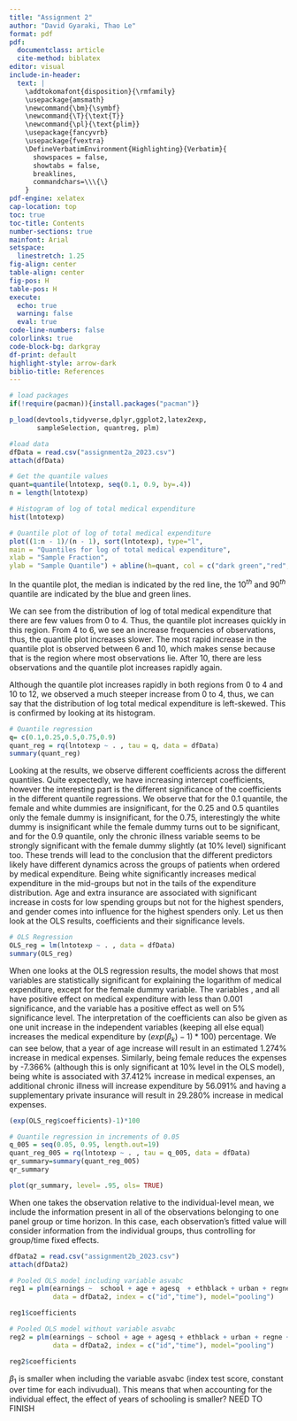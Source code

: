 ```yaml
---
title: "Assignment 2"
author: "David Gyaraki, Thao Le"
format: pdf
pdf:
  documentclass: article
  cite-method: biblatex
editor: visual
include-in-header:
  text: |
    \addtokomafont{disposition}{\rmfamily}
    \usepackage{amsmath}
    \newcommand{\bm}{\symbf}
    \newcommand{\T}{\text{T}}
    \newcommand{\pl}{\text{plim}}
    \usepackage{fancyvrb}
    \usepackage{fvextra}
    \DefineVerbatimEnvironment{Highlighting}{Verbatim}{
      showspaces = false,
      showtabs = false,
      breaklines,
      commandchars=\\\{\}
    }
pdf-engine: xelatex
cap-location: top
toc: true
toc-title: Contents
number-sections: true
mainfont: Arial
setspace:
  linestretch: 1.25
fig-align: center
table-align: center
fig-pos: H
table-pos: H
execute:
  echo: true
  warning: false
  eval: true
code-line-numbers: false
colorlinks: true
code-block-bg: darkgray
df-print: default
highlight-style: arrow-dark
biblio-title: References
---
```


\clearpage

```r
# load packages
if(!require(pacman)){install.packages("pacman")}

p_load(devtools,tidyverse,dplyr,ggplot2,latex2exp,
       sampleSelection, quantreg, plm)

#load data
dfData = read.csv("assignment2a_2023.csv")
attach(dfData)
```

```{=tex}
\section{Question 1}
\subsection{(i)}
```

```r
# Get the quantile values
quant=quantile(lntotexp, seq(0.1, 0.9, by=.4))
n = length(lntotexp)

# Histogram of log of total medical expenditure
hist(lntotexp)

# Quantile plot of log of total medical expenditure
plot((1:n - 1)/(n - 1), sort(lntotexp), type="l",
main = "Quantiles for log of total medical expenditure",
xlab = "Sample Fraction",
ylab = "Sample Quantile") + abline(h=quant, col = c("dark green","red", "blue"))
```

In the quantile plot, the median is indicated by the red line, the 10$^{th}$ and 90$^{th}$ quantile are indicated by the blue and green lines.

We can see from the distribution of log of total medical expenditure that there are few values from 0 to 4. Thus, the quantile plot increases quickly in this region. From 4 to 6, we see an increase frequencies of observations, thus, the quantile plot increases slower. The most rapid increase in the quantile plot is observed between 6 and 10, which makes sense because that is the region where most observations lie. After 10, there are less observations and the quantile plot increases rapidly again.

Although the quantile plot increases rapidly in both regions from 0 to 4 and 10 to 12, we observed a much steeper increase from 0 to 4, thus, we can say that the distribution of log total medical expenditure is left-skewed. This is confirmed by looking at its histogram.

\subsection{(ii)}

```r
# Quantile regression
q= c(0.1,0.25,0.5,0.75,0.9)
quant_reg = rq(lntotexp ~ . , tau = q, data = dfData)
summary(quant_reg)
```

Looking at the results, we observe different coefficients across the different quantiles. Quite expectedly, we have increasing intercept coefficients, however the interesting part is the different significance of the coefficients in the different quantile regressions. We observe that for the 0.1 quantile, the female and white dummies are insignificant, for the 0.25 and 0.5 quantiles only the female dummy is insignificant, for the 0.75, interestingly the white dummy is insignificant while the female dummy turns out to be significant, and for the 0.9 quantile, only the chronic illness variable seems to be strongly significant with the female dummy slightly (at 10\% level) significant too. These trends will lead to the conclusion that the different predictors likely have different dynamics across the groups of patients when ordered by medical expenditure. Being white significantly increases medical expenditure in the mid-groups but not in the tails of the expenditure distribution. Age and extra insurance are associated with significant increase in costs for low spending groups but not for the highest spenders, and gender comes into influence for the highest spenders only. Let us then look at the OLS results, coefficients and their significance levels.

```r
# OLS Regression
OLS_reg = lm(lntotexp ~ . , data = dfData)
summary(OLS_reg)
```

When one looks at the OLS regression results, the model shows that most variables are statistically significant for explaining the logarithm of medical expenditure, except for the female dummy variable. The variables \textit{age}, \textit{totchr} and \textit{suppins} all have positive effect on medical expenditure with less than 0.001 significance, and the variable \textit{white} has a positive effect as well on 5\% significance level. The interpretation of the coefficients can also be given as one unit increase in the independent variables (keeping all else equal) increases the medical expenditure by $(exp(\beta_k)-1) * 100)$ percentage. We can see below, that a year of age increase will result in an estimated 1.274\% increase in medical expenses. Similarly, being female reduces the expenses by -7.366\% (although this is only significant at 10\% level in the OLS model), being white is associated with 37.412\% increase in medical expenses, an additional chronic illness will increase expenditure by 56.091\% and having a supplementary private insurance will result in 29.280\% increase in medical expenses. 

```r
(exp(OLS_reg$coefficients)-1)*100
```

\subsection{(iii)}

```r
# Quantile regression in increments of 0.05
q_005 = seq(0.05, 0.95, length.out=19)
quant_reg_005 = rq(lntotexp ~ . , tau = q_005, data = dfData)
qr_summary=summary(quant_reg_005)
qr_summary
```

```r
plot(qr_summary, level= .95, ols= TRUE)
```
```{=tex}
\section{Question 2}
\subsection{(i)}
```

When one takes the observation relative to the individual-level mean, we include the information present in all of the observations belonging to one panel group or time horizon. In this case, each observation's fitted value will consider information from the individual groups, thus controlling for group/time fixed effects.

\section{Question 3}
```r
dfData2 = read.csv("assignment2b_2023.csv")
attach(dfData2)
```
\subsection{(i)}

```r
# Pooled OLS model including variable asvabc
reg1 = plm(earnings ~  school + age + agesq  + ethblack + urban + regne + regnc + regw + regs + asvabc,
           data = dfData2, index = c("id","time"), model="pooling")

reg1$coefficients
```
```r
# Pooled OLS model without variable asvabc
reg2 = plm(earnings ~ school + age + agesq + ethblack + urban + regne + regnc + regw + regs,
           data = dfData2, index = c("id","time"), model="pooling")

reg2$coefficients
```

$\beta_1$ is smaller when including the variable asvabc (index test score, constant over time for each indivudual). This means that when accounting for the individual effect, the effect of years of schooling is smaller? NEED TO FINISH

\subsection{(ii)}








